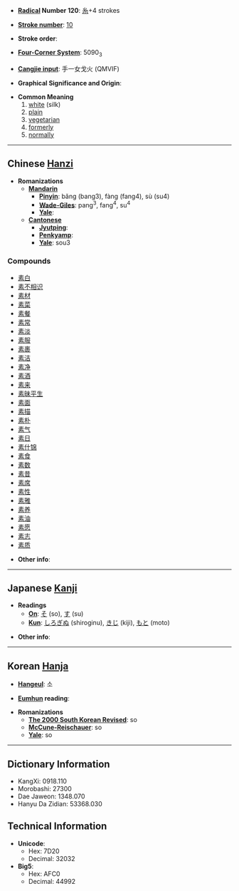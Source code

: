 * '''[[Wiktionary:Chinese radical index| Radical]] Number 120''': [[Wiktionary:Chinese radical index 糸|糸]]+4 strokes

* '''[[Wiktionary:Chinese total strokes index|Stroke number]]''': [[Wiktionary:Chinese total strokes index 10|10]]

* '''Stroke order''': 

* '''[[Wiktionary:Chinese four corner index|Four-Corner System]]''': 5090<sub>3</sub>

* '''[[Wiktionary:Chinese Cangjie index|Cangjie input]]''': 手一女戈火 (QMVIF)

* '''Graphical Significance and Origin''': 

* '''Common Meaning'''
*#[[white]] (silk)
*# [[plain]]
*# [[vegetarian]]
*# [[formerly]]
*# [[normally]]

----

== Chinese [[Hanzi]] ==

* '''Romanizations'''
** '''[[Mandarin]]'''
*** '''[[Pinyin]]''': bǎng (bang3), fàng (fang4), sù (su4)
*** '''[[Wade-Giles]]''': pang<sup>3</sup>, fang<sup>4</sup>, su<sup>4</sup>
*** '''[[Yale]]''': 
** '''[[Cantonese]]'''
*** '''[[Jyutping]]''':
*** '''[[Penkyamp]]''': 
*** '''[[Yale]]''': sou3

===Compounds===
*[[素白]]
*[[素不相识]]
*[[素材]]
*[[素菜]]
*[[素餐]]
*[[素常]]
*[[素淡]]
*[[素服]]
*[[素裹]]
*[[素洁]]
*[[素净]]
*[[素酒]]
*[[素来]]
*[[素昧平生]]
*[[素面]]
*[[素描]]
*[[素朴]]
*[[素气]]
*[[素日]]
*[[素什锦]]
*[[素食]]
*[[素数]]
*[[素昔]]
*[[素席]]
*[[素性]]
*[[素雅]]
*[[素养]]
*[[素油]]
*[[素愿]]
*[[素志]]
*[[素质]]

* '''Other info''': 

----

== Japanese [[Kanji]] ==

* '''Readings'''
** '''[[On]]''': [[そ]] (so), [[す]] (su)
** '''[[Kun]]''': [[しろぎぬ]] (shiroginu), [[きじ]] (kiji), [[もと]] (moto)

* '''Other info''':  

----

== Korean [[Hanja]] ==

* '''[[Hangeul]]''': 소

* '''[[Eumhun]] reading''': 

* '''Romanizations'''
** '''[[The 2000 South Korean Revised Romanization|The 2000 South Korean Revised]]''': so
** '''[[McCune-Reischauer]]''': so
** '''[[Yale]]''': so

----

== Dictionary Information ==

* KangXi: 0918.110
* Morobashi: 27300
* Dae Jaweon: 1348.070
* Hanyu Da Zidian: 53368.030

== Technical Information ==

* '''Unicode''':
** Hex: 7D20
** Decimal: 32032
* '''Big5''':
** Hex: AFC0
** Decimal: 44992